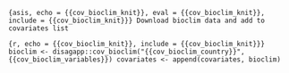 ```{asis, echo = {{cov_bioclim_knit}}, eval = {{cov_bioclim_knit}}, include = {{cov_bioclim_knit}}}
Download bioclim data and add to covariates list
```

```{r, echo = {{cov_bioclim_knit}}, include = {{cov_bioclim_knit}}}
bioclim <- disagapp::cov_bioclim("{{cov_bioclim_country}}", {{cov_bioclim_variables}})
covariates <- append(covariates, bioclim)
```
